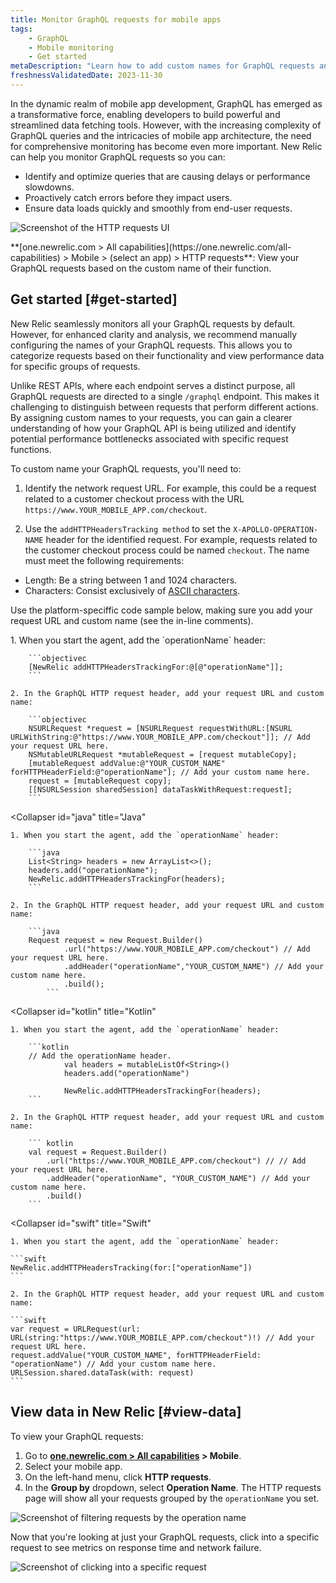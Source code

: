 ```yaml
---
title: Monitor GraphQL requests for mobile apps
tags:
    - GraphQL
    - Mobile monitoring
    - Get started
metaDescription: "Learn how to add custom names for GraphQL requests and view request data in New Relic."
freshnessValidatedDate: 2023-11-30
---
```






In the dynamic realm of mobile app development, GraphQL has emerged as a transformative force, enabling developers to build powerful and streamlined data fetching tools. However, with the increasing complexity of GraphQL queries and the intricacies of mobile app architecture, the need for comprehensive monitoring has become even more important. New Relic can help you monitor GraphQL requests so you can:

* Identify and optimize queries that are causing delays or performance slowdowns.
* Proactively catch errors before they impact users.
* Ensure data loads quickly and smoothly from end-user requests.

<img
    title="HTTP requests"
    alt="Screenshot of the HTTP requests UI"
    src={mobileMobileGraphqlRequests}
/>

<figcaption>
    **[one.newrelic.com > All capabilities](https://one.newrelic.com/all-capabilities) > Mobile > (select an app) > HTTP requests**: View your GraphQL requests based on the custom name of their function.
</figcaption>

## Get started [#get-started]

New Relic seamlessly monitors all your GraphQL requests by default. However, for enhanced clarity and analysis, we recommend manually configuring the names of your GraphQL requests. This allows you to categorize requests based on their functionality and view performance data for specific groups of requests.

Unlike REST APIs, where each endpoint serves a distinct purpose, all GraphQL requests are directed to a single `/graphql` endpoint. This makes it challenging to distinguish between requests that perform different actions. By assigning custom names to your requests, you can gain a clearer understanding of how your GraphQL API is being utilized and identify potential performance bottlenecks associated with specific request functions.


To custom name your GraphQL requests, you'll need to:

1. Identify the network request URL. For example, this could be a request related to a customer checkout process with the URL `https://www.YOUR_MOBILE_APP.com/checkout`.

2. Use the `addHTTPHeadersTracking method` to set the `X-APOLLO-OPERATION-NAME` header for the identified request. For example, requests related to the customer checkout process could be named `checkout`. The name must meet the following requirements:

* Length: Be a string between 1 and 1024 characters.
* Characters: Consist exclusively of [ASCII characters](https://www.ascii-code.com/characters). 

Use the platform-speciffic code sample below, making sure you add your request URL and custom name (see the in-line comments).

<CollapserGroup>
<Collapser
    id="objc"
    title="Objective-c"
>
    1. When you start the agent, add the `operationName` header:

        ```objectivec
        [NewRelic addHTTPHeadersTrackingFor:@[@"operationName"]]; 
        ```

    2. In the GraphQL HTTP request header, add your request URL and custom name:

        ```objectivec
        NSURLRequest *request = [NSURLRequest requestWithURL:[NSURL URLWithString:@"https://www.YOUR_MOBILE_APP.com/checkout"]]; // Add your request URL here.
        NSMutableURLRequest *mutableRequest = [request mutableCopy];
        [mutableRequest addValue:@"YOUR_CUSTOM_NAME" forHTTPHeaderField:@"operationName"]; // Add your custom name here.
        request = [mutableRequest copy];
        [[NSURLSession sharedSession] dataTaskWithRequest:request];
        ```
</Collapser>


<Collapser
    id="java"
    title="Java"
>
    1. When you start the agent, add the `operationName` header:

        ```java
        List<String> headers = new ArrayList<>(); 
        headers.add("operationName");
        NewRelic.addHTTPHeadersTrackingFor(headers);
        ```

    2. In the GraphQL HTTP request header, add your request URL and custom name:

        ```java
        Request request = new Request.Builder()
                .url("https://www.YOUR_MOBILE_APP.com/checkout") // Add your request URL here.
                .addHeader("operationName","YOUR_CUSTOM_NAME") // Add your custom name here.
                .build();
            ```
</Collapser>

<Collapser
    id="kotlin"
    title="Kotlin"
>
    1. When you start the agent, add the `operationName` header:

        ```kotlin
        // Add the operationName header.
                val headers = mutableListOf<String>()
                headers.add("operationName")

                NewRelic.addHTTPHeadersTrackingFor(headers);
        ```

    2. In the GraphQL HTTP request header, add your request URL and custom name:

        ``` kotlin
        val request = Request.Builder()
            .url("https://www.YOUR_MOBILE_APP.com/checkout") // // Add your request URL here.
            .addHeader("operationName", "YOUR_CUSTOM_NAME") // Add your custom name here.
            .build()
        ```
</Collapser>

<Collapser
    id="swift"
    title="Swift"
>
    1. When you start the agent, add the `operationName` header:

    ```swift
    NewRelic.addHTTPHeadersTracking(for:["operationName"])
    ```

    2. In the GraphQL HTTP request header, add your request URL and custom name:

    ```swift    
    var request = URLRequest(url: URL(string:"https://www.YOUR_MOBILE_APP.com/checkout")!) // Add your request URL here.
    request.addValue("YOUR_CUSTOM_NAME", forHTTPHeaderField: "operationName") // Add your custom name here.
    URLSession.shared.dataTask(with: request)
    ```

</Collapser>

</CollapserGroup>

## View data in New Relic [#view-data]

To view your GraphQL requests: 

1. Go to **[one.newrelic.com > All capabilities](https://one.newrelic.com/all-capabilities) > Mobile**.
2. Select your mobile app.
3. On the left-hand menu, click **HTTP requests**.
4. In the **Group by** dropdown, select **Operation Name**. The HTTP requests page will show all your requests grouped by the `operationName` you set.


<img
    title="Filter by operation name"
    alt="Screenshot of filtering requests by the operation name"
    src={mobileGroupbyDropdown}
/>

Now that you're looking at just your GraphQL requests, click into a specific request to see metrics on response time and network failure.

<img
    title="Request details"
    alt="Screenshot of clicking into a specific request"
    src={mobileRequestDetails}
/>